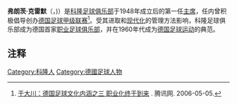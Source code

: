 '''弗朗茨·克雷默'''（{{lang-de|'''Franz Kremer'''}}，{{bd|1905年|7月30日|1967年|11月11日|catIdx=Kremer, Franz}})）是[[科隆足球俱乐部|科隆足球俱乐部]]于1948年成立后的第一任[[主席|主席]]，任内曾积极倡导创办[[德国足球甲级联赛|德国足球甲级联赛]]<ref>{{zh}}[http://sports.qq.com/a/20060505/000113.htm 于大川：德国足球文化内涵之三 职业化终于到来] {{Wayback|url=http://sports.qq.com/a/20060505/000113.htm |date=20141018204437 }}. 腾讯网. 2006-05-05.</ref>。受其进取和[[现代化|现代化]]的管理方法影响，科隆足球俱乐部成为德国首家[[职业|职业]][[足球俱乐部|足球俱乐部]]，并在1960年代成为[[德国足球运动|德国足球运动]]的典范。

==注释==
{{reflist}}

{{德國體育人物小作品}}
{{DEFAULTSORT:Kremer, Franz}}
[[Category:科隆人|Category:科隆人]]
[[Category:德國足球人物|Category:德國足球人物]]